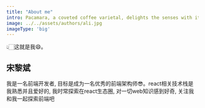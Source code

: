 ```yaml
---
title: "About me"
intro: Pacamara, a coveted coffee varietal, delights the senses with its exceptional flavor profile. 
image: ../../assets/authors/ali.jpg
imageType: 'big'
---
```


👆🏻这就是我😄。

## 宋黎斌
我是一名前端开发者, 目标是成为一名优秀的前端架构师😎。react相关技术栈是我熟悉并且爱好的, 我时常探索在react生态圈, 对一切web知识感到好奇, 关注我和我一起探索前端吧